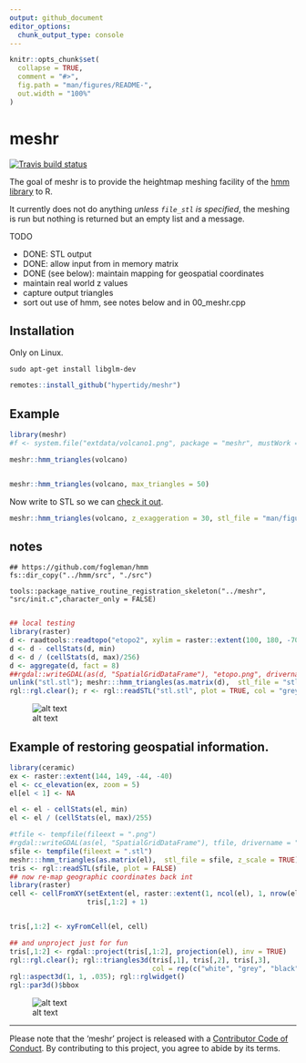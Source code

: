 ```yaml
---
output: github_document
editor_options: 
  chunk_output_type: console
---
```


<!-- README.md is generated from README.Rmd. Please edit that file -->

```r
knitr::opts_chunk$set(
  collapse = TRUE,
  comment = "#>",
  fig.path = "man/figures/README-",
  out.width = "100%"
)
```

# meshr

<!-- badges: start -->
[![Travis build status](https://travis-ci.org/hypertidy/meshr.svg?branch=master)](https://travis-ci.org/hypertidy/meshr)
<!-- badges: end -->

The goal of meshr is to provide the heightmap meshing facility of the [hmm library](https://github.com/fogleman/hmm) to R. 

It currently does not do anything *unless `file_stl` is specified*, the meshing is run but nothing is returned but an empty list and a message. 

TODO

- DONE: STL output
- DONE: allow input from in memory matrix
- DONE (see below): maintain mapping for geospatial coordinates
- maintain real world z values
- capture output triangles
- sort out use of hmm, see notes below and in 00_meshr.cpp

## Installation

Only on Linux. 

```
sudo apt-get install libglm-dev
```

```R
remotes::install_github("hypertidy/meshr")
```

## Example


```r
library(meshr)
#f <- system.file("extdata/volcano1.png", package = "meshr", mustWork = TRUE)

meshr::hmm_triangles(volcano)


meshr::hmm_triangles(volcano, max_triangles = 50)
```

Now write to STL so we can [check it out](https://github.com/hypertidy/meshr/blob/master/man/figures/volcano1.stl). 



```r
meshr::hmm_triangles(volcano, z_exaggeration = 30, stl_file = "man/figures/volcano1.stl")
```
## notes

```
## https://github.com/fogleman/hmm
fs::dir_copy("../hmm/src", "./src")

tools::package_native_routine_registration_skeleton("../meshr", "src/init.c",character_only = FALSE)


```

```r
## local testing
library(raster)
d <- raadtools::readtopo("etopo2", xylim = raster::extent(100, 180, -70, -30))
d <- d - cellStats(d, min)
d <- d / (cellStats(d, max)/256)
d <- aggregate(d, fact = 8)
##rgdal::writeGDAL(as(d, "SpatialGridDataFrame"), "etopo.png", drivername = "PNG")
unlink("stl.stl"); meshr:::hmm_triangles(as.matrix(d),  stl_file = "stl.stl")
rgl::rgl.clear(); r <- rgl::readSTL("stl.stl", plot = TRUE, col = "grey", lit = TRUE); rgl::aspect3d(1, 1, .2); rgl::rglwidget()
```

![alt text][topo]



## Example of restoring geospatial information. 

```r
library(ceramic)
ex <- raster::extent(144, 149, -44, -40)
el <- cc_elevation(ex, zoom = 5)
el[el < 1] <- NA

el <- el - cellStats(el, min)
el <- el / (cellStats(el, max)/255)

#tfile <- tempfile(fileext = ".png")
#rgdal::writeGDAL(as(el, "SpatialGridDataFrame"), tfile, drivername = "PNG")
sfile <- tempfile(fileext = ".stl")
meshr:::hmm_triangles(as.matrix(el),  stl_file = sfile, z_scale = TRUE)
tris <- rgl::readSTL(sfile, plot = FALSE)
## now re-map geographic coordinates back int
library(raster)
cell <- cellFromXY(setExtent(el, raster::extent(1, ncol(el), 1, nrow(el))), 
                   tris[,1:2] + 1)


tris[,1:2] <- xyFromCell(el, cell)

## and unproject just for fun
tris[,1:2] <- rgdal::project(tris[,1:2], projection(el), inv = TRUE)
rgl::rgl.clear(); rgl::triangles3d(tris[,1], tris[,2], tris[,3], 
                                   col = rep(c("white", "grey", "black", "darkgrey"), each = 3));
rgl::aspect3d(1, 1, .035); rgl::rglwidget()
rgl::par3d()$bbox


```

![alt text][geo_triangles]



---
 Please note that the 'meshr' project is released with a
  [Contributor Code of Conduct](https://github.com/hypertidy/meshr/blob/master/CODE_OF_CONDUCT.md).
  By contributing to this project, you agree to abide by its terms.
  



[topo]: man/figures/topo.png "Etopo2 / 8 as 77053 triangles in 38861 points"
[geo_triangles]: man/figures/geo_triangles.png "Tasmania triangulated in longlat"
